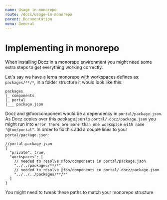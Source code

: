 ```yaml
---
name: Usage in monorepo
route: /docs/usage-in-monorepo
parent: Documentation
menu: General
---
```


# Implementing in monorepo

When installing Docz in a monorepo environment you might need some extra steps to get everything working correctly.

Let's say we have a lerna monorepo with workspaces defines as: `packages/**/*`, in a folder structure it would look like this:

```
packages
|_ components
|_ portal
|___ package.json
```

Docz and @foo/component would be a dependency in `portal/package.json`. As Docz copies over this package.json to `portal/.docz/package.json`
you might run into `error There are more than one workspace with name "@foo/portal"`. In order to fix this add
a couple lines to your `portal/package.json`:

```
//portal.package.json
{
  "private": true,
  "workspaces": [
    // needed to resolve @foo/components in portal/package.json
    "../../packages/**/*",
    // needed to resolve @foo/components in portal/.docz/package.json
    "../../../packages/**/*"
  ]
}
```

You might need to tweak these paths to match your monorepo structure

